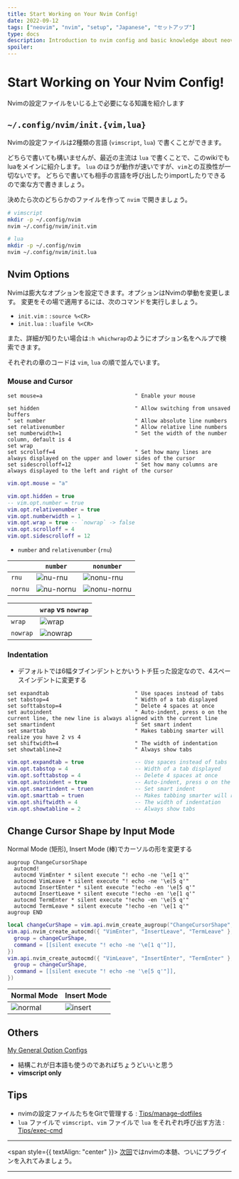 ```yaml
---
title: Start Working on Your Nvim Config!
date: 2022-09-12
tags: ["neovim", "nvim", "setup", "Japanese", "セットアップ"]
type: docs
description: Introduction to nvim config and basic knowledge about neovim [/first-config]
spoiler: 
---
```


# Start Working on Your Nvim Config!

Nvimの設定ファイルをいじる上で必要になる知識を紹介します

## `~/.config/nvim/init.{vim,lua}`

Nvimの設定ファイルは2種類の言語 (`vimscript`, `lua`) で書くことができます。

どちらで書いても構いませんが、最近の主流は `lua` で書くことで、このwikiでもluaをメインに紹介します。
`lua` のほうが動作が速いですが、`vim`との互換性が一切ないです。
どちらで書いても相手の言語を呼び出したりimportしたりできるので楽な方で書きましょう。

決めたら次のどちらかのファイルを作って `nvim` で開きましょう。

```bash
# vimscript
mkdir -p ~/.config/nvim
nvim ~/.config/nvim/init.vim

# lua
mkdir -p ~/.config/nvim
nvim ~/.config/nvim/init.lua
```

## Nvim Options

Nvimは膨大なオプションを設定できます。オプションはNvimの挙動を変更します。
変更をその場で適用するには、次のコマンドを実行しましょう。
- `init.vim` : `:source %<CR>`
- `init.lua` : `:luafile %<CR>`

また、詳細が知りたい場合は`:h whichwrap`のようにオプション名をヘルプで検索できます。

それぞれの章のコードは `vim`, `lua` の順で並んでいます。

### Mouse and Cursor

```vimscript
set mouse=a                             " Enable your mouse

set hidden                              " Allow switching from unsaved buffers
" set number                            " Allow absolute line numbers
set relativenumber                      " Allow relative line numbers
set numberwidth=1                       " Set the width of the number column, default is 4
set wrap
set scrolloff=4                         " Set how many lines are always displayed on the upper and lower sides of the cursor
set sidescrolloff=12                    " Set how many columns are always displayed to the left and right of the cursor
```

```lua
vim.opt.mouse = "a"

vim.opt.hidden = true
-- vim.opt.number = true
vim.opt.relativenumber = true
vim.opt.numberwidth = 1
vim.opt.wrap = true -- `nowrap` -> false
vim.opt.scrolloff = 4
vim.opt.sidescrolloff = 12
```

- `number` and `relativenumber` (`rnu`)

|         | `number`                            | `nonumber`                              |
|---------|-------------------------------------|-----------------------------------------|
| `rnu`   | ![nu-rnu](./figures/nu-rnu.png)     | ![nonu-rnu](./figures/nonu-rnu.png)     |
| `nornu` | ![nu-nornu](./figures/nu-nornu.png) | ![nonu-nornu](./figures/nonu-nornu.png) |

|          | `wrap` vs `nowrap`              |
|----------|---------------------------------|
| `wrap`   | ![wrap](./figures/wrap.png)     |
| `nowrap` | ![nowrap](./figures/nowrap.png) |

### Indentation

- デフォルトでは6幅タブインデントとかいうトチ狂った設定なので、4スペースインデントに変更する

```vimscript
set expandtab                           " Use spaces instead of tabs
set tabstop=4                           " Width of a tab displayed
set softtabstop=4                       " Delete 4 spaces at once
set autoindent                          " Auto-indent, press o on the current line, the new line is always aligned with the current line
set smartindent                         " Set smart indent
set smarttab                            " Makes tabbing smarter will realize you have 2 vs 4
set shiftwidth=4                        " The width of indentation
set showtabline=2                       " Always show tabs
```
```lua
vim.opt.expandtab = true                -- Use spaces instead of tabs
vim.opt.tabstop = 4                     -- Width of a tab displayed
vim.opt.softtabstop = 4                 -- Delete 4 spaces at once
vim.opt.autoindent = true               -- Auto-indent, press o on the current line, the new line is always aligned with the current line
vim.opt.smartindent = truen             -- Set smart indent
vim.opt.smarttab = truen                -- Makes tabbing smarter will realize you have 2 vs 4
vim.opt.shiftwidth = 4                  -- The width of indentation
vim.opt.showtabline = 2                 -- Always show tabs
```

## Change Cursor Shape by Input Mode

Normal Mode (矩形), Insert Mode (棒)でカーソルの形を変更する

```vimscript
augroup ChangeCursorShape
  autocmd!
  autocmd VimEnter * silent execute "! echo -ne '\e[1 q'"
  autocmd VimLeave * silent execute "! echo -ne '\e[5 q'"
  autocmd InsertEnter * silent execute "!echo -en '\e[5 q'"
  autocmd InsertLeave * silent execute "!echo -en '\e[1 q'"
  autocmd TermEnter * silent execute "!echo -en '\e[5 q'"
  autocmd TermLeave * silent execute "!echo -en '\e[1 q'"
augroup END
```
```lua
local changeCurShape = vim.api.nvim_create_augroup("ChangeCursorShape", {})
vim.api.nvim_create_autocmd({ "VimEnter", "InsertLeave", "TermLeave" }, {
  group = changeCurShape,
  command = [[silent execute "! echo -ne '\e[1 q'"]],
})
vim.api.nvim_create_autocmd({ "VimLeave", "InsertEnter", "TermEnter" }, {
  group = changeCurShape,
  command = [[silent execute "! echo -ne '\e[5 q'"]],
})
```

| Normal Mode                            | Insert Mode                            |
|----------------------------------------|----------------------------------------|
| ![normal](./figures/normal-cursor.png) | ![insert](./figures/insert-cursor.png) |

## **Others**

[My General Option Configs](https://git.esslab.jp/takuto/dotfiles/-/blob/master/nvim/general/settings.vim)

- 結構これが日本語も使うのであればちょうどいいと思う
- **vimscript only**

## Tips

- nvimの設定ファイルたちをGitで管理する : [Tips/manage-dotfiles](Tips/manage-dotfiles)
- `lua` ファイルで `vimscript`、`vim` ファイルで `lua` をそれぞれ呼び出す方法 : [Tips/exec-cmd](Tips/exec-cmd)

***

<span style={{ textAlign: "center" }}>
[次回](00-plug-config)ではnvimの本髄、ついにプラグインを入れてみましょう。
</span>

***

